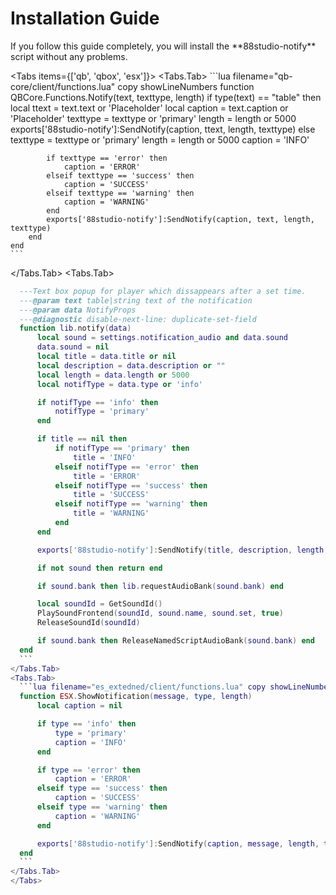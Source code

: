 
# Installation Guide

<Cards>
    <Cards.Card
        title="88Studio Tebex"
        href="https://shop.88studio.store/"
        arrow
    />
    <Cards.Card
        title="88Studio Notify"
        href="https://shop.88studio.store/package/6480938"
        arrow
    />
    <Cards.Card
        title="Support Discord"
        href="https://discord.gg/88studio"
        arrow
    />
</Cards>

<Callout type='info'>
    If you follow this guide completely, you will install the **88studio-notify** script without any problems.
</Callout>

<Tabs items={['qb', 'qbox', 'esx']}>
  <Tabs.Tab>
    ```lua filename="qb-core/client/functions.lua" copy showLineNumbers
    function QBCore.Functions.Notify(text, texttype, length)
        if type(text) == "table" then
            local ttext = text.text or 'Placeholder'
            local caption = text.caption or 'Placeholder'
            texttype = texttype or 'primary'
            length = length or 5000
            exports['88studio-notify']:SendNotify(caption, ttext, length, texttype)
        else
            texttype = texttype or 'primary'
            length = length or 5000
            caption = 'INFO'

            if texttype == 'error' then
                caption = 'ERROR'
            elseif texttype == 'success' then
                caption = 'SUCCESS'
            elseif texttype == 'warning' then
                caption = 'WARNING'
            end
            exports['88studio-notify']:SendNotify(caption, text, length, texttype)
        end
    end
    ```
  </Tabs.Tab>
  <Tabs.Tab>
  ```lua filename="qbx_core/client/functions.lua" copy showLineNumbers
    ---Text box popup for player which dissappears after a set time.
    ---@param text table|string text of the notification
    ---@param data NotifyProps
    ---@diagnostic disable-next-line: duplicate-set-field
    function lib.notify(data)
        local sound = settings.notification_audio and data.sound
        data.sound = nil 
        local title = data.title or nil
        local description = data.description or ""
        local length = data.length or 5000 
        local notifType = data.type or 'info'

        if notifType == 'info' then
            notifType = 'primary'
        end

        if title == nil then
            if notifType == 'primary' then
                title = 'INFO'
            elseif notifType == 'error' then
                title = 'ERROR'
            elseif notifType == 'success' then
                title = 'SUCCESS'
            elseif notifType == 'warning' then
                title = 'WARNING'
            end
        end

        exports['88studio-notify']:SendNotify(title, description, length, notifType)

        if not sound then return end

        if sound.bank then lib.requestAudioBank(sound.bank) end

        local soundId = GetSoundId()
        PlaySoundFrontend(soundId, sound.name, sound.set, true)
        ReleaseSoundId(soundId)

        if sound.bank then ReleaseNamedScriptAudioBank(sound.bank) end
    end
    ```
  </Tabs.Tab>
  <Tabs.Tab>
    ```lua filename="es_extedned/client/functions.lua" copy showLineNumbers
    function ESX.ShowNotification(message, type, length)
        local caption = nil

        if type == 'info' then
            type = 'primary'
            caption = 'INFO'
        end

        if type == 'error' then
            caption = 'ERROR'
        elseif type == 'success' then
            caption = 'SUCCESS'
        elseif type == 'warning' then
            caption = 'WARNING'
        end

        exports['88studio-notify']:SendNotify(caption, message, length, type)
    end
    ```
  </Tabs.Tab>
</Tabs>